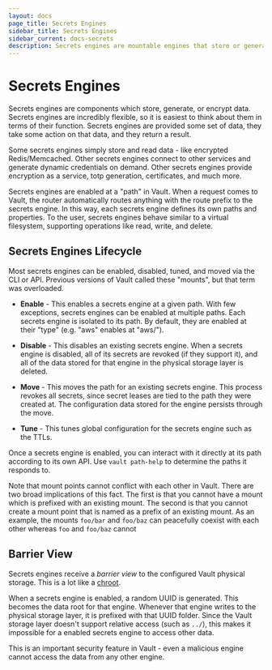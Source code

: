 ```yaml
---
layout: docs
page_title: Secrets Engines
sidebar_title: Secrets Engines
sidebar_current: docs-secrets
description: Secrets engines are mountable engines that store or generate secrets in Vault.
---
```


# Secrets Engines

Secrets engines are components which store, generate, or encrypt data. Secrets
engines are incredibly flexible, so it is easiest to think about them in terms
of their function. Secrets engines are provided some set of data, they take some
action on that data, and they return a result.

Some secrets engines simply store and read data - like encrypted
Redis/Memcached. Other secrets engines connect to other services and generate
dynamic credentials on demand. Other secrets engines provide encryption as a
service, totp generation, certificates, and much more.

Secrets engines are enabled at a "path" in Vault. When a request comes to Vault,
the router automatically routes anything with the route prefix to the secrets
engine. In this way, each secrets engine defines its own paths and properties.
To the user, secrets engines behave similar to a virtual filesystem, supporting
operations like read, write, and delete.

## Secrets Engines Lifecycle

Most secrets engines can be enabled, disabled, tuned, and moved via the CLI or
API. Previous versions of Vault called these "mounts", but that term was
overloaded.

- **Enable** - This enables a secrets engine at a given path. With few
  exceptions, secrets engines can be enabled at multiple paths. Each secrets
  engine is isolated to its path. By default, they are enabled at their "type"
  (e.g. "aws" enables at "aws/").

- **Disable** - This disables an existing secrets engine. When a secrets engine
  is disabled, all of its secrets are revoked (if they support it), and all of
  the data stored for that engine in the physical storage layer is deleted.

- **Move** - This moves the path for an existing secrets engine. This process
  revokes all secrets, since secret leases are tied to the path they were
  created at. The configuration data stored for the engine persists through the
  move.

- **Tune** - This tunes global configuration for the secrets engine such as the
  TTLs.

Once a secrets engine is enabled, you can interact with it directly at its path
according to its own API. Use `vault path-help` to determine the paths it
responds to.

Note that mount points cannot conflict with each other in Vault. There are
two broad implications of this fact. The first is that you cannot have
a mount which is prefixed with an existing mount. The second is that you
cannot create a mount point that is named as a prefix of an existing mount.
As an example, the mounts `foo/bar` and `foo/baz` can peacefully coexist
with each other whereas `foo` and `foo/baz` cannot

## Barrier View

Secrets engines receive a _barrier view_ to the configured Vault physical
storage. This is a lot like a [chroot](https://en.wikipedia.org/wiki/Chroot).

When a secrets engine is enabled, a random UUID is generated. This becomes the
data root for that engine. Whenever that engine writes to the physical storage
layer, it is prefixed with that UUID folder. Since the Vault storage layer
doesn't support relative access (such as `../`), this makes it impossible for a
enabled secrets engine to access other data.

This is an important security feature in Vault - even a malicious engine
cannot access the data from any other engine.
